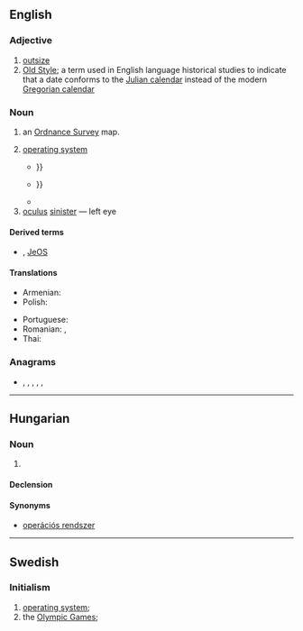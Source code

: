 {{also|Appendix:Variations of "os"}}
==English==

===Adjective===
{{en-adj|-}}

# [[outsize]] {{qualifier|clothes for large people}}
# [[w:Old Style|Old Style]]; a term used in English language historical studies to indicate that a date conforms to the [[w:Julian calendar|Julian calendar]] instead of the modern [[w:Gregorian calendar|Gregorian calendar]]

===Noun===
{{en-noun|es|OSs}}

# {{lb|en|UK}} an [[Ordnance Survey]] map.
#: {{ux|en|We've got an '''OS''' of the Cuckmere area.}}
# {{lb|en|software}} [[operating system]]
#: {{ux|en|I've decided to install two different '''OSes''' on my new laptop.}}
#* {{quote-book|year=2008|author=Karim Yaghmour, Jon Masters, Gilad Ben-Yossef|title=Building Embedded Linux Systems|passage=Some vendors do now have a variant of the per-unit royalty (usually termed a “shared risk,” or similar approach), but it is not strictly the same as for those proprietary embedded '''OSes''' mentioned before {{...}}}}
#* {{quote-book|year=2010|author=Jorge Orchilles|title=Microsoft Windows 7 Administrator's Reference|passage=A policy-created scheduled task will be accepted by computers running client '''OSes''' as old as Windows 2000 {{...}}}}
#* {{quote-book|year=2009|author=Emmett Dulaney|title=CompTIA A+ Complete Review Guide|passage=In a dual-boot configuration, you install two '''OSs''' on the computer (Windows XP and Windows 2000, for example).}}
# [[oculus]] [[sinister]] &mdash; left eye

====Derived terms====
* {{sense|operating system}} {{l|en|RTOS}}, [[JeOS]]

====Translations====
{{trans-top|operating system}}
* Armenian: {{t|hy|ՕՀ|sc=Armn}}
* Polish: {{t+|pl|system operacyjny|m-in}}
{{trans-mid}}
* Portuguese: {{t+|pt|SO}}
* Romanian: {{t|ro|sistem de operare|n}}, {{t|ro|SO}}
* Thai: {{t|th|โอเอส}}
{{trans-bottom}}

===Anagrams===
* {{l|en|SO}}, {{l|en|So}}, {{l|en|So.}}, {{l|en|s.o.}}, {{l|en|s/o}}, {{l|en|so}}

----

==Hungarian==

===Noun===
{{hu-noun|-ek}}

# {{lb|hu|computing}} {{abbreviation of|operating system|lang=hu}}

====Declension====
{{hu-infl-nom|OS-e|e|-|v=s}}{{hu-pos-etek|OS-||ei}}

====Synonyms====
* [[operációs rendszer]]

----

==Swedish==

===Initialism===
{{rfc-header|Initialism}}
{{head|sv|initialism}}

# [[operating system]]; {{abbreviation of|operativsystem|lang=sv}}
# the [[Olympic Games]]; {{abbreviation of|lang=sv|olympiska spelen}}